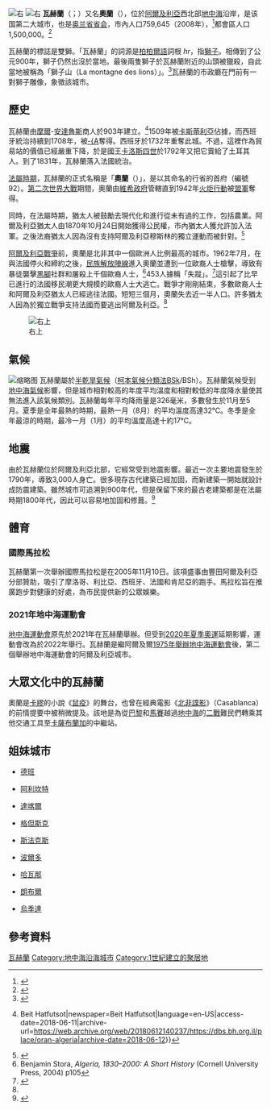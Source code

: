 {{otheruses|subject=[[阿爾及利亞|阿爾及利亞]][[奥兰省|奥兰省]]的[[首府|省会]]|other=其他亦稱作奧蘭的地名|奥兰 (消歧义)}}
{{expand|time=2015-07-06T07:54:27+00:00}}
{{Infobox settlement
|official_name          = 瓦赫蘭
|native_name            = وهران
|native_name_lang       = ar
|nickname               = 
|settlement_type        = [[市鎮_(阿爾及利亞)|市鎮]]
|motto                  =
|image_skyline          = 
|imagesize              = 
|image_caption          = 
|image_seal             = Armoirie oran.png
|image_map              = DZ 31 Oran.svg
|mapsize                = 220px
|map_caption            = 瓦赫蘭市於瓦赫蘭省位置圖
|pushpin_map            = Algeria
|pushpin_label_position = bottom
|pushpin_map_caption    = 瓦赫蘭於阿爾及利亞位置圖
|coordinates_region     = DZ-31
|subdivision_type       = 國家
|subdivision_name       = {{flag|Algeria}}
|subdivision_type1      = [[阿爾及利亞行政區劃|省份]]
|subdivision_name1      = [[奧蘭省|奧蘭省]]
|subdivision_type2      = [[縣|縣]]
|subdivision_name2      = [[奧蘭縣|奧蘭縣]]
|government_footnotes   =
|government_type        =
|leader_title           = President
|leader_name            = Saddek Benkada (2007-2012)
|established_title      = 建城日期
|established_date       = 903年
|area_magnitude         = 
|unit_pref              = Metric
|area_footnotes         =
|area_total_km2         = 2121
|population_as_of       = 2009年
|population_footnotes   =
|population_note        =
|population_total       = 1283250
|population_density_km2 = 
|timezone               = [[Central_European_Time|CET]] 
|utc_offset             =  +1
|latd=35 |latm=41 |lats=49 |latNS=N
|longd=0 |longm=37 |longs=59 |longEW=W
|coordinates_type       = region:DZ-31_type:city
|elevation_footnotes    = 
|elevation_m            = 0.9
|postal_code_type       = 
|postal_code            =
|area_code              =
|website                = 
|footnotes              = 
}}
[[File:Algeria-Oran.png|右]]
[[File:Oran2.JPG|右]]
'''瓦赫蘭'''（{{lang-ar|وهران|Wahrān}}；{{lang-ber|ⵡⴰⵀⵔⴻⵏ}}）又名'''奧蘭'''（{{lang-fr|Oran}}），位於[[阿爾及利亞|阿爾及利亞]]西北部[[地中海|地中海]]沿岸，是该国第二大城市，也是[[奥兰省|奥兰省]][[首府|省会]]，市內人口759,645（2008年），<ref name=citypop>{{Cite web |url=http://www.citypopulation.de/Algeria-Cities.html |title=The provinces of Algeria and all cities of over 25,000 inhabitants |website=Citypopulation.de |accessdate=2008-04-14 |archive-url=https://archive.is/20140817143616/http://www.citypopulation.de/Algeria-Cities.html |archive-date=2014-08-17}}</ref>都會區人口1,500,000。<ref>{{cite journal|url=http://eps.revues.org/index2408.html|title=Une périurbanisation officielle dans un site contraignant|first=Abdellah|last=Messahel|date=1 June 2008|journal=Espace Populations Sociétés. Space Populations Societies|issue=2008/1|pages=89–99|accessdate=23 June 2018|doi=10.4000/eps.2408|archive-url=https://web.archive.org/web/20130527225743/http://eps.revues.org/index2408.html|archive-date=27 May 2013}}</ref>

瓦赫蘭的標誌是雙獅。「瓦赫蘭」的詞源是[[柏柏爾語|柏柏爾語]]詞根 ''hr''，指[[獅子|獅子]]。相傳到了公元900年，獅子仍然出沒於當地。最後兩隻獅子於瓦赫蘭附近的山頭被獵殺，自此當地被稱為「獅子山（La montagne des lions）」。<ref>{{cite web |url= http://www.oran-dz.com/ville/histoire/ |title= Oran-dz |website= Oran-dz.com |access-date= 2015-01-21 |archive-url= https://web.archive.org/web/20141223063105/http://www.oran-dz.com/ville/histoire/ |archive-date= 2014-12-23 }}</ref>瓦赫蘭的市政廳在門前有一對獅子雕像，象徵該城市。

== 歷史 ==
瓦赫蘭由[[摩爾人|摩爾]]-[[安達魯斯|安達魯斯]]商人於903年建立。<ref>{{Cite news|url=https://dbs.bh.org.il/place/oran-algeria|title=The Jewish Community of Oran, Algeria {{!}} Beit Hatfutsot|newspaper=Beit Hatfutsot|language=en-US|access-date=2018-06-11|archive-url=https://web.archive.org/web/20180612140237/https://dbs.bh.org.il/place/oran-algeria|archive-date=2018-06-12}}</ref>1509年被[[卡斯蒂利亞王權|卡斯蒂利亞]]佔據，而西班牙統治持續到1708年，被[[鄂圖曼帝國|-{A]]奪得。西班牙於1732年重奪此城。不過，這裡作為貿易站的價值已經嚴重下降，於是國王[[卡洛斯四世|卡洛斯四世]]於1792年又把它賣給了土耳其人。到了1831年，瓦赫蘭落入法國統治。

[[法屬阿爾及利亞|法屬時期]]，瓦赫蘭的正式名稱是「'''奧蘭'''（{{lang-fr|Oran}}）」，是以其命名的行省的首府（編號92）。[[第二次世界大戰|第二次世界大戰]]期間，奧蘭由[[維希法國|維希政府]]管轄直到1942年[[火炬行動|火炬行動]]被[[盟軍|盟軍]]奪得。

同時，在法屬時期，猶太人被鼓勵去現代化和進行從未有過的工作，包括農業。阿爾及利亞猶太人由1870年10月24日開始獲得公民權，市內猶太人獲允許加入法軍。之後法裔猶太人因為沒有支持阿爾及利亞穆斯林的獨立運動而被針對。<ref name="jewishvirtuallibrary.org">{{cite web |title=Oran |url=http://www.jewishvirtuallibrary.org/jsource/judaica/ejud_0002_0015_0_15167.html |archive-url=https://web.archive.org/web/20161113090003/http://www.jewishvirtuallibrary.org/jsource/judaica/ejud_0002_0015_0_15167.html |archive-date=2016-11-13 |work=Jewish Virtual Library }}</ref>

[[阿爾及利亞戰爭|阿爾及利亞戰爭]]前，奧蘭是北非其中一個歐洲人比例最高的城市。1962年7月，在與法國停火和締約之後，[[民族解放陣線_(阿爾及利亞)|民族解放陣線]]進入奧蘭並遭到一位歐裔人士槍擊，導致有暴徒襲擊[[黑腳|黑腳]]社群和屠殺上千個歐裔人士，<ref>Benjamin Stora, ''Algeria, 1830–2000: A Short History'' (Cornell University Press, 2004) p105</ref>453人據稱「失蹤」。<ref name="lexpress">{{cite web|url=http://www.lexpress.fr/actualite/monde/la-verite-sur-les-massacres-d-oran_460144.html|title=Algérie 1962 : La vérité sur les massacres d'Oran|last=Thiolay|first=Boris|date=2006-09-13|work=[[L'Express_(France)|L'Express]]|accessdate=12 November 2012|archive-url=https://web.archive.org/web/20120813004854/http://www.lexpress.fr/actualite/monde/la-verite-sur-les-massacres-d-oran_460144.html|archive-date=13 August 2012}}</ref>這引起了比早已進行的法國移民潮更大規模的歐裔人士大逃亡。戰爭才剛剛結束，多數歐裔人士和阿爾及利亞猶太人已經逃往法國。短短三個月，奧蘭失去近一半人口。許多猶太人因為於獨立戰爭支持法國而要逃出阿爾及利亞。<ref name="jewishvirtuallibrary.org"/>

[[File:Oran_synagogue.jpg|右上]]

== 氣候 ==
[[File:German_Climate_Oran.png|缩略图]]
瓦赫蘭屬於[[半乾旱氣候|半乾旱氣候]]（[[柯本氣候分類法|柯本氣候分類法]]BSk/BSh）。瓦赫蘭氣候受到[[地中海氣候|地中海氣候]]影響，但是城市相對較高的年度平均溫度和相對較低的年度降水量使其無法進入該氣候類別。瓦赫蘭每年平均降雨量是326毫米，多數發生於11月至5月。夏季是全年最熱的時期，最熱一月（8月）的平均溫度高達32℃。冬季是全年最涼的時期，最冷一月（1月）的平均溫度高達十約17℃。

{{Weather box|width=auto
|location = 瓦赫蘭
|metric first = yes
|single line = yes
|Jan record high C = 26.4
|Feb record high C = 33.0
|Mar record high C = 36.6
|Apr record high C = 33.2
|May record high C = 40.0
|Jun record high C = 39.5
|Jul record high C = 45.8
|Aug record high C = 43.8
|Sep record high C = 40.6
|Oct record high C = 39.0
|Nov record high C = 33.0
|Dec record high C = 30.8
|Jan high C = 16.6
|Feb high C = 17.7
|Mar high C = 19.7
|Apr high C = 21.5
|May high C = 23.9
|Jun high C = 27.7
|Jul high C = 30.5
|Aug high C = 31.6
|Sep high C = 29.0
|Oct high C = 25.2
|Nov high C = 20.6
|Dec high C = 17.7
|year high C = 23.5
|Jan mean C = 10.9
|Feb mean C = 12.1
|Mar mean C = 13.9
|Apr mean C = 15.8
|May mean C = 18.6
|Jun mean C = 22.3
|Jul mean C = 25.0
|Aug mean C = 25.9
|Sep mean C = 23.4
|Oct mean C = 19.6
|Nov mean C = 15.1
|Dec mean C = 12.2
|year mean C = 17.9
|Jan low C = 5.1
|Feb low C = 6.5
|Mar low C = 8.1
|Apr low C = 10.0
|May low C = 13.2
|Jun low C = 16.9
|Jul low C = 19.4
|Aug low C = 20.1
|Sep low C = 17.7
|Oct low C = 14.0
|Nov low C = 9.5
|Dec low C = 6.7
|year low C = 12.3
|Jan record low C = -3.0
|Feb record low C = -3.0
|Mar record low C = -1.3
|Apr record low C = 0.0
|May record low C = 3.0
|Jun record low C = 5.0
|Jul record low C = 11.0
|Aug record low C = 9.0
|Sep record low C = 7.7
|Oct record low C = 3.0
|Nov record low C = 0.0
|Dec record low C = -6.1
|precipitation colour = green
|Jan precipitation mm = 43.6
|Feb precipitation mm = 44.4
|Mar precipitation mm = 35.0
|Apr precipitation mm = 29.6
|May precipitation mm = 27.2
|Jun precipitation mm = 3.8
|Jul precipitation mm = 1.8
|Aug precipitation mm = 2.7
|Sep precipitation mm = 13.2
|Oct precipitation mm = 24.8
|Nov precipitation mm = 55.5
|Dec precipitation mm = 45.2
|year precipitation mm = 326.8
|Jan precipitation days = 8.7
|Feb precipitation days = 8.5
|Mar precipitation days = 7.1
|Apr precipitation days = 7.2
|May precipitation days = 6.9
|Jun precipitation days = 2.0
|Jul precipitation days = 1.3
|Aug precipitation days = 1.8
|Sep precipitation days = 3.6
|Oct precipitation days = 6.6
|Nov precipitation days = 8.4
|Dec precipitation days = 8.8
|year precipitation days = 70.9
|unit precipitation days = 0.1 mm
|Jan humidity = 79.5
|Feb humidity = 76.5
|Mar humidity = 74.0
|Apr humidity = 70.0
|May humidity = 68.0
|Jun humidity = 66.2
|Jul humidity = 64.7
|Aug humidity = 66.5
|Sep humidity = 70.2
|Oct humidity = 73.9
|Nov humidity = 76.3
|Dec humidity = 78.6
|source 1 = [[世界氣象組織|世界氣象組織]]（[[聯合國|聯合國]]）<ref>{{cite web
|url=http://www.worldweather.org/122/c01361.htm
|title=Weather Information for Oran
|website=Worldweather.org
|archive-url=https://web.archive.org/web/20110104162150/http://www.worldweather.org/122/c01361.htm
|archive-date=2011-01-04
}}</ref>
|source 2 = climatebase.ru（極端溫度、相對濕度​）<ref name="climatebase">{{cite web
|url=http://climatebase.ru/station/60490/?lang=en
|title=Oran, Algeria
|publisher=Climatebase.ru
|accessdate=11 February 2013
|archive-url=https://web.archive.org/web/20130502041148/http://climatebase.ru/station/60490/?lang=en
|archive-date=2 May 2013
}}</ref>
|date=January 2011}}

== 地震 ==
{{further|阿爾及利亞地震列表}}
由於瓦赫蘭位於阿爾及利亞北部，它經常受到地震影響。最近一次主要地震發生於1790年，導致3,000人身亡。很多現存古代建築已經加固，而新建築一開始就設計成防震建築。雖然城市可追溯到900年代，但是保留下來的最古老建築都是在法屬時期1800年代，因此可以容易地加固和修葺。<ref>{{Cite web|url=http://www.iitk.ac.in/nicee/wcee/article/WCEE2012_2310.pdf|title=Earthquakes In Algeria|archive-url=https://web.archive.org/web/20161109222227/http://www.iitk.ac.in/nicee/wcee/article/WCEE2012_2310.pdf|archive-date=2016-11-09}}</ref>

== 體育 ==
=== 國際馬拉松 ===
瓦赫蘭第一次舉辦國際馬拉松是在2005年11月10日。該項盛事由豐田阿爾及利亞分部贊助，吸引了摩洛哥、利比亞、西班牙、法國和肯尼亞的跑手。馬拉松旨在推廣跑步對健康的好處，為市民提供新的公眾娛樂。

=== 2021年地中海運動會 ===
{{le|2021年地中海運動會|2021 Mediterranean Games|第19屆}}[[地中海運動會|地中海運動會]]原先於2021年在瓦赫蘭舉辦。但受到[[2020年夏季奧運|2020年夏季奧運]]延期影響，運動會改為於2022年舉行。瓦赫蘭是繼阿爾及爾[[1975年地中海運動會|1975年舉辦地中海運動會]]後，第二個舉辦地中海運動會的阿爾及利亞城市。

== 大眾文化中的瓦赫蘭 ==
奧蘭是[[阿尔贝·加缪|卡繆]]的小說《[[鼠疫_(小说)|鼠疫]]》的舞台，也曾在經典電影《[[北非諜影|北非諜影]]》（Casablanca）的前情提要中被稍微提及。該地是為從[[巴黎|巴黎]]和[[馬賽|馬賽]]越過[[地中海|地中海]]的[[二戰|二戰]]難民們轉乘其他交通工具至[[卡薩布蘭加|卡薩布蘭加]]的中繼站。

== 姐妹城市 ==
* {{RSA}}[[德班|德班]]
* {{ESP}}[[阿利坎特|阿利坎特]]
* {{SEN}}[[達喀爾|達喀爾]]
* {{POL}}[[格但斯克|格但斯克]]
* {{TUN}}[[斯法克斯|斯法克斯]]
* {{FRA}}[[波爾多|波爾多]]
* {{CUB}}[[哈瓦那|哈瓦那]]
* {{BGD}}[[朗布爾市|朗布爾]]
* {{MAR}}[[烏季達|烏季達]]

== 參考資料 ==
{{reflist}}

{{Authority control}}

[[Category:瓦赫蘭|]]
[[Category:地中海沿海城市|Category:地中海沿海城市]]
[[Category:1世紀建立的聚居地|Category:1世紀建立的聚居地]]